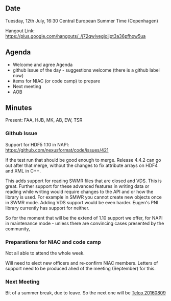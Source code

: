 ==Date==

Tuesday, 12th July, 16:30 Central European Summer Time (Copenhagen)

Hangout Link: https://plus.google.com/hangouts/_/j72qwlvegiojjpt3a36pfhow5ua

==Agenda==

* Welcome and agree Agenda
* github issue of the day - suggestions welcome (there is a github label now)
* items for NIAC (or code camp) to prepare
* Next meeting
* AOB


==Minutes==

Present: FAA, HJB, MK, AB, EW, TSR

===Github Issue===

Support for HDF5 1.10 in NAPI: https://github.com/nexusformat/code/issues/421

If the test run that should be good enough to merge. Release 4.4.2 can go out after that merge, without the changes to fix attribute arrays on HDF4 and XML in C++.

This adds support for reading SWMR files that are closed and VDS. This is great. Further support for these advanced features in writing data or reading while writing would require changes to the API and or how the library is used. For example in SMWR you cannot create new objects once in SWMR mode. Adding VDS support would be even harder. Eugen's PNI library currently has support for neither.

So for the moment that will be the extend of 1.10 support we offer, for NAPI in maintenance mode - unless there are convincing cases presented by the community,

===Preparations for NIAC and code camp===

Not all able to attend the whole week. 

Will need to elect new officers and re-confirm NIAC members. Letters of support need to be produced ahed of the meeting (September) for this.

===Next Meeting===

Bit of a summer break, due to leave. So the next one will be [[Telco 20160809]]